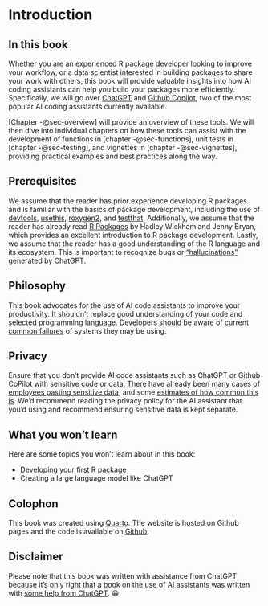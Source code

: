 # Introduction

## In this book

Whether you are an experienced R package developer looking to improve your workflow, or a data scientist interested in building packages to share your work with others, this book will provide valuable insights into how AI coding assistants can help you build your packages more efficiently. Specifically, we will go over [ChatGPT](https://openai.com/blog/chatgpt) and [Github Copilot](https://github.com/features/copilot), two of the most popular AI coding assistants currently available. 

[Chapter -@sec-overview] will provide an overview of these tools. We will then dive into individual chapters on how these tools can assist with the development of functions in [chapter -@sec-functions], unit tests in [chapter -@sec-testing], and vignettes in [chapter -@sec-vignettes], providing practical examples and best practices along the way.

## Prerequisites

We assume that the reader has prior experience developing R packages and is familiar with the basics of package development, including the use of [devtools](https://devtools.r-lib.org/), [usethis](https://usethis.r-lib.org/), [roxygen2](https://roxygen2.r-lib.org/), and [testthat](https://testthat.r-lib.org/). Additionally, we assume that the reader has already read [R Packages](https://r-pkgs.org/) by Hadley Wickham and Jenny Bryan, which provides an excellent introduction to R package development. Lastly, we assume that the reader has a good understanding of the R language and its ecosystem. This is important to recognize bugs or ["hallucinations"](https://en.wikipedia.org/wiki/Hallucination_(artificial_intelligence)) generated by ChatGPT.

## Philosophy

This book advocates for the use of AI code assistants to improve your productivity. It shouldn't replace good understanding of your code and selected programming language. Developers should be aware of current [common failures](https://arxiv.org/abs/2302.03494) of systems they may be using.

## Privacy

Ensure that you don't provide AI code assistants such as ChatGPT or Github CoPilot with sensitive code or data. There have already been many cases of [employees pasting sensitive data](https://www.darkreading.com/risk/employees-feeding-sensitive-business-data-chatgpt-raising-security-fears), and some [estimates of how common this is](https://www.cyberhaven.com/blog/4-2-of-workers-have-pasted-company-data-into-chatgpt/). We'd recommend reading the privacy policy for the AI assistant that you'd using and recommend ensuring sensitive data is kept separate. 

## What you won't learn

Here are some topics you won't learn about in this book:

* Developing your first R package
* Creating a large language model like ChatGPT

## Colophon

This book was created using [Quarto](https://quarto.org/docs/books/). The website is hosted on Github pages and the code is available on [Github](https://github.com/parmsam/ai-code-r-pkgs).

<!-- ## Ethical considerations -->

## Disclaimer

Please note that this book was written with assistance from ChatGPT because it's only right that a book on the use of AI assistants was written with [some help from ChatGPT](https://media.giphy.com/media/qAtZM2gvjWhPjmclZE/giphy.gif). 😁